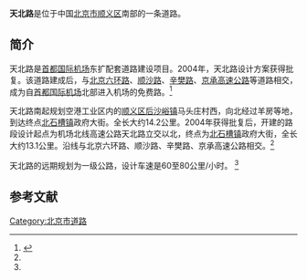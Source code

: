 {{Infobox China Road
|路牌类型 = Beijing
|道路方向 = WE
|中文道路名称 = 天北路
|道路名称拼音 = TIANBEI LU
|图片 =
|图片说明 = 天北路，自西向东拍摄
|道路属性 = 
|道路总长度 = 14.2
|车速限制 = 
|行车线数量 = 
|所在地区 = [[北京市|北京市]][[顺义区|顺义区]]
|起点 =[[后沙峪镇|后沙峪镇]]马头庄村西
|终点 =[[北石槽镇|北石槽镇]]政府大街
|路段主要建筑 =
}}
'''天北路'''是位于中国[[北京市|北京市]][[顺义区|顺义区]]南部的一条道路。

==简介==
天北路是[[首都国际机场|首都国际机场]]东扩配套道路建设项目。2004年，天北路设计方案获得批复。该道路建成后，与[[北京六环路|北京六环路]]、[[顺沙路|顺沙路]]、[[辛樊路|辛樊路]]、[[京承高速公路|京承高速公路]]等道路相交，成为自[[首都国际机场|首都国际机场]]北部进入机场的免费路。<ref name=xinhua>{{Cite web |url=http://www.xinhuanet.com/chinanews/2004-12/18/content_3415844.htm |title=北线去机场再添免费路 机场天北路即将开建，新华网，2004-12-18 |access-date=2013-04-13 |archive-date=2016-03-04 |archive-url=https://web.archive.org/web/20160304112750/http://www.xinhuanet.com/chinanews/2004-12/18/content_3415844.htm |dead-url=yes }}</ref>

天北路南起规划空港工业区内的[[顺义区|顺义区]][[后沙峪镇|后沙峪镇]]马头庄村西，向北经过羊房等地，到达终点[[北石槽镇|北石槽镇]]政府大街。全长大约14.2公里。2004年获得批复后，开建的路段设计起点为机场北线高速公路天北路立交以北，终点为[[北石槽镇|北石槽镇]]政府大街，全长大约13.1公里。沿线与北京六环路、顺沙路、辛樊路、京承高速公路相交。<ref name=xinhua/>

天北路的远期规划为一级公路，设计车速是60至80公里/小时。 <ref name=xinhua/>

==参考文献==
{{reflist}}

[[Category:北京市道路|Category:北京市道路]]